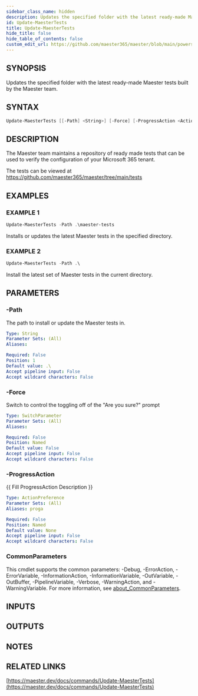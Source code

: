 ```yaml
---
sidebar_class_name: hidden
description: Updates the specified folder with the latest ready-made Maester tests built by the Maester team.
id: Update-MaesterTests
title: Update-MaesterTests
hide_title: false
hide_table_of_contents: false
custom_edit_url: https://github.com/maester365/maester/blob/main/powershell/public/Update-MaesterTests.ps1
---
```


## SYNOPSIS

Updates the specified folder with the latest ready-made Maester tests built by the Maester team.

## SYNTAX

```powershell
Update-MaesterTests [[-Path] <String>] [-Force] [-ProgressAction <ActionPreference>] [<CommonParameters>]
```

## DESCRIPTION

The Maester team maintains a repository of ready made tests that can be used to verify the configuration of your Microsoft 365 tenant.

The tests can be viewed at https://github.com/maester365/maester/tree/main/tests

## EXAMPLES

### EXAMPLE 1

```powershell
Update-MaesterTests -Path .\maester-tests
```

Installs or updates the latest Maester tests in the specified directory.

### EXAMPLE 2

```powershell
Update-MaesterTests -Path .\
```

Install the latest set of Maester tests in the current directory.

## PARAMETERS

### -Path

The path to install or update the Maester tests in.

```yaml
Type: String
Parameter Sets: (All)
Aliases:

Required: False
Position: 1
Default value: .\
Accept pipeline input: False
Accept wildcard characters: False
```

### -Force

Switch to control the toggling off of the "Are you sure?" prompt

```yaml
Type: SwitchParameter
Parameter Sets: (All)
Aliases:

Required: False
Position: Named
Default value: False
Accept pipeline input: False
Accept wildcard characters: False
```

### -ProgressAction

\{\{ Fill ProgressAction Description \}\}

```yaml
Type: ActionPreference
Parameter Sets: (All)
Aliases: proga

Required: False
Position: Named
Default value: None
Accept pipeline input: False
Accept wildcard characters: False
```

### CommonParameters

This cmdlet supports the common parameters: -Debug, -ErrorAction, -ErrorVariable, -InformationAction, -InformationVariable, -OutVariable, -OutBuffer, -PipelineVariable, -Verbose, -WarningAction, and -WarningVariable. For more information, see [about_CommonParameters](http://go.microsoft.com/fwlink/?LinkID=113216).

## INPUTS

## OUTPUTS

## NOTES

## RELATED LINKS

[https://maester.dev/docs/commands/Update-MaesterTests](https://maester.dev/docs/commands/Update-MaesterTests)
